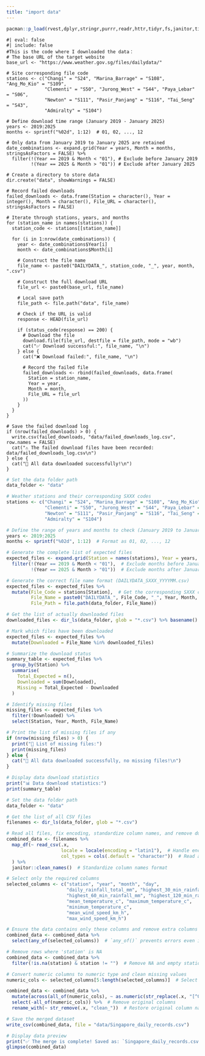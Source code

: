 ```yaml
---
title: "import data"
---
```


```r
pacman::p_load(rvest,dplyr,stringr,purrr,readr,httr,tidyr,fs,janitor,tidyverse,knitr)

```

```undefined
#| eval: false
#| include: false
#This is the code where I downloaded the data：
# The base URL of the target website
base_url <- "https://www.weather.gov.sg/files/dailydata/"

# Site corresponding file code
stations <- c("Changi" = "S24", "Marina_Barrage" = "S108", "Ang_Mo_Kio" = "S109",
              "Clementi" = "S50", "Jurong_West" = "S44", "Paya_Lebar" = "S06",
              "Newton" = "S111", "Pasir_Panjang" = "S116", "Tai_Seng" = "S43",
              "Admiralty" = "S104")

# Define download time range (January 2019 - January 2025)
years <- 2019:2025
months <- sprintf("%02d", 1:12)  # 01, 02, ..., 12

# Only data from January 2019 to January 2025 are retained
date_combinations <- expand.grid(Year = years, Month = months, stringsAsFactors = FALSE) %>%
  filter(!(Year == 2019 & Month < "01"), # Exclude before January 2019
         !(Year == 2025 & Month > "01")) # Exclude after January 2025

# Create a directory to store data
dir.create("data", showWarnings = FALSE)

# Record failed downloads
failed_downloads <- data.frame(Station = character(), Year = integer(), Month = character(), File_URL = character(), stringsAsFactors = FALSE)

# Iterate through stations, years, and months
for (station_name in names(stations)) {
  station_code <- stations[[station_name]]
  
  for (i in 1:nrow(date_combinations)) {
    year <- date_combinations$Year[i]
    month <- date_combinations$Month[i]
    
    # Construct the file name
    file_name <- paste0("DAILYDATA_", station_code, "_", year, month, ".csv")
    
    # Construct the full download URL
    file_url <- paste0(base_url, file_name)

    # Local save path
    file_path <- file.path("data", file_name)
    
    # Check if the URL is valid
    response <- HEAD(file_url)
    
    if (status_code(response) == 200) {
      # Download the file
      download.file(file_url, destfile = file_path, mode = "wb")
      cat("✅ Download successful:", file_name, "\n")
    } else {
      cat("❌ Download failed:", file_name, "\n")
      
      # Record the failed file
      failed_downloads <- rbind(failed_downloads, data.frame(
        Station = station_name,
        Year = year,
        Month = month,
        File_URL = file_url
      ))
    }
  }
}

# Save the failed download log
if (nrow(failed_downloads) > 0) {
  write.csv(failed_downloads, "data/failed_downloads_log.csv", row.names = FALSE)
  cat("⚠️ The failed download files have been recorded: data/failed_downloads_log.csv\n")
} else {
  cat("🎉 All data downloaded successfully!\n")
}

```

```r
# Set the data folder path
data_folder <- "data"

# Weather stations and their corresponding SXXX codes
stations <- c("Changi" = "S24", "Marina_Barrage" = "S108", "Ang_Mo_Kio" = "S109",
              "Clementi" = "S50", "Jurong_West" = "S44", "Paya_Lebar" = "S06",
              "Newton" = "S111", "Pasir_Panjang" = "S116", "Tai_Seng" = "S43",
              "Admiralty" = "S104")

# Define the range of years and months to check (January 2019 to January 2025)
years <- 2019:2025
months <- sprintf("%02d", 1:12)  # Format as 01, 02, ..., 12

# Generate the complete list of expected files
expected_files <- expand.grid(Station = names(stations), Year = years, Month = months, stringsAsFactors = FALSE) %>%
  filter(!(Year == 2019 & Month < "01"),  # Exclude months before January 2019
         !(Year == 2025 & Month > "01"))  # Exclude months after January 2025

# Generate the correct file name format (DAILYDATA_SXXX_YYYYMM.csv)
expected_files <- expected_files %>%
  mutate(File_Code = stations[Station],  # Get the corresponding SXXX code
         File_Name = paste0("DAILYDATA_", File_Code, "_", Year, Month, ".csv"),
         File_Path = file.path(data_folder, File_Name))

# Get the list of actually downloaded files
downloaded_files <- dir_ls(data_folder, glob = "*.csv") %>% basename()

# Mark which files have been downloaded
expected_files <- expected_files %>%
  mutate(Downloaded = File_Name %in% downloaded_files)

# Summarize the download status
summary_table <- expected_files %>%
  group_by(Station) %>%
  summarise(
    Total_Expected = n(),
    Downloaded = sum(Downloaded),
    Missing = Total_Expected - Downloaded
  )

# Identify missing files
missing_files <- expected_files %>%
  filter(!Downloaded) %>%
  select(Station, Year, Month, File_Name)

# Print the list of missing files if any
if (nrow(missing_files) > 0) {
  print("🚨 List of missing files:")
  print(missing_files)
} else {
  cat("🎉 All data downloaded successfully, no missing files!\n")
}

# Display data download statistics
print("📊 Data download statistics:")
print(summary_table)

```

```r
# Set the data folder path
data_folder <- "data"

# Get the list of all CSV files
filenames <- dir_ls(data_folder, glob = "*.csv")

# Read all files, fix encoding, standardize column names, and remove duplicate columns
combined_data <- filenames %>%
  map_df(~ read_csv(.x, 
                    locale = locale(encoding = "latin1"),  # Handle encoding issues
                    col_types = cols(.default = "character"))  # Read all columns as character type initially
  ) %>%
  janitor::clean_names()  # Standardize column names format

# Select only the required columns
selected_columns <- c("station", "year", "month", "day",
                      "daily_rainfall_total_mm", "highest_30_min_rainfall_mm",
                      "highest_60_min_rainfall_mm", "highest_120_min_rainfall_mm",
                      "mean_temperature_c", "maximum_temperature_c",
                      "minimum_temperature_c",
                      "mean_wind_speed_km_h",
                      "max_wind_speed_km_h")

# Ensure the data contains only these columns and remove extra columns
combined_data <- combined_data %>%
  select(any_of(selected_columns))  # `any_of()` prevents errors even if some columns are missing

# Remove rows where 'station' is NA
combined_data <- combined_data %>%
  filter(!is.na(station) & station != "")  # Remove NA and empty station names

# Convert numeric columns to numeric type and clean missing values
numeric_cols <- selected_columns[5:length(selected_columns)]  # Select numeric columns

combined_data <- combined_data %>%
  mutate(across(all_of(numeric_cols), ~ as.numeric(str_replace(.x, "[^0-9.-]", "")), .names = "clean_{.col}")) %>% # Clean data first
  select(-all_of(numeric_cols)) %>%  # Remove original columns
  rename_with(~ str_remove(.x, "clean_"))  # Restore original column names

# Save the merged dataset
write_csv(combined_data, file = "data/Singapore_daily_records.csv")

# Display data preview
print("✅ The merge is complete! Saved as: `Singapore_daily_records.csv`")
glimpse(combined_data)

```
